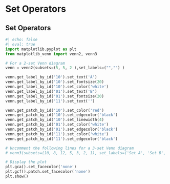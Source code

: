 
# Set Operators

## Set Operators

```python
#| echo: false
#| eval: true
import matplotlib.pyplot as plt
from matplotlib_venn import venn2, venn3

# For a 2-set Venn diagram
venn = venn2(subsets=(5, 5, 2 ),set_labels=("","") )

venn.get_label_by_id('10').set_text('A')
venn.get_label_by_id('10').set_fontsize(20)
venn.get_label_by_id('10').set_color('white')
venn.get_label_by_id('01').set_text('B')
venn.get_label_by_id('01').set_fontsize(20)
venn.get_label_by_id('11').set_text('')

venn.get_patch_by_id('10').set_color('red')
venn.get_patch_by_id('10').set_edgecolor('black')
venn.get_patch_by_id('10').set_linewidth(4)
venn.get_patch_by_id('01').set_color('white')
venn.get_patch_by_id('01').set_edgecolor('black')
venn.get_patch_by_id('11').set_color('white')
venn.get_patch_by_id('11').set_edgecolor('black')

# Uncomment the following lines for a 3-set Venn diagram
# venn3(subsets=(10, 8, 12, 5, 3, 2, 1), set_labels=('Set A', 'Set B', 'Set C'))

# Display the plot
plt.gca().set_facecolor('none')
plt.gcf().patch.set_facecolor('none')
plt.show()

```